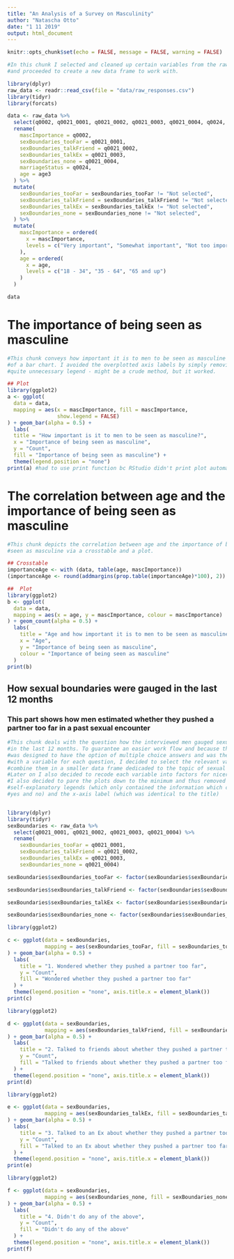 ```yaml
---
title: "An Analysis of a Survey on Masculinity"
author: "Natascha Otto"
date: "1 11 2019"
output: html_document
---
```


```r
knitr::opts_chunk$set(echo = FALSE, message = FALSE, warning = FALSE)
```



```r
#In this chunk I selected and cleaned up certain variables from the raw data set
#and proceeded to create a new data frame to work with.

library(dplyr)
raw_data <- readr::read_csv(file = "data/raw_responses.csv")
library(tidyr)
library(forcats)

data <- raw_data %>%
  select(q0002, q0021_0001, q0021_0002, q0021_0003, q0021_0004, q0024, age3) %>%
  rename(
    mascImportance = q0002, 
    sexBoundaries_tooFar = q0021_0001, 
    sexBoundaries_talkFriend = q0021_0002, 
    sexBoundaries_talkEx = q0021_0003, 
    sexBoundaries_none = q0021_0004, 
    marriageStatus = q0024, 
    age = age3
  ) %>% 
  mutate(
    sexBoundaries_tooFar = sexBoundaries_tooFar != "Not selected",
    sexBoundaries_talkFriend = sexBoundaries_talkFriend != "Not selected",
    sexBoundaries_talkEx = sexBoundaries_talkEx != "Not selected",
    sexBoundaries_none = sexBoundaries_none != "Not selected",
  ) %>%
  mutate(
    mascImportance = ordered(
      x = mascImportance, 
      levels = c("Very important", "Somewhat important", "Not too important", "Not at all important", "No answer")
    ),
    age = ordered(
      x = age,
      levels = c("18 - 34", "35 - 64", "65 and up")
    )
  )

data

```

# The importance of being seen as masculine

```r
#This chunk conveys how important it is to men to be seen as masculine in form 
#of a bar chart. I avoided the overplotted axis labels by simply removing the 
#quite unnecessary legend - might be a crude method, but it worked. 

## Plot
library(ggplot2)
a <- ggplot(
  data = data, 
  mapping = aes(x = mascImportance, fill = mascImportance,
                show.legend = FALSE)
) + geom_bar(alpha = 0.5) + 
  labs(
  title = "How important is it to men to be seen as masculine?", 
  x = "Importance of being seen as masculine", 
  y = "Count", 
  fill = "Importance of being seen as masculine") + 
  theme(legend.position = "none")
print(a) #had to use print function bc RStudio didn't print plot automatically 

```

# The correlation between age and the importance of being seen as masculine

```r
#This chunk depicts the correlation between age and the importance of being 
#seen as masculine via a crosstable and a plot.

## Crosstable 
importanceAge <- with (data, table(age, mascImportance))
(importanceAge <- round(addmargins(prop.table(importanceAge)*100), 2))

##  Plot
library(ggplot2)
b <- ggplot(
  data = data,
  mapping = aes(x = age, y = mascImportance, colour = mascImportance)
) + geom_count(alpha = 0.5) + 
  labs(
    title = "Age and how important it is to men to be seen as masculine",
    x = "Age",
    y = "Importance of being seen as masculine",
    colour = "Importance of being seen as masculine"
  )
print(b)

```


## How sexual boundaries were gauged in the last 12 months 
### This part shows how men estimated whether they pushed a partner too far in a past sexual encounter

```r
#This chunk deals with the question how the interviewed men gauged sexual boundaries
#in the last 12 months. To guarantee an easier work flow and because the question 
#was designed to have the option of multiple choice answers and was therefore depicted
#with a variable for each question, I decided to select the relevant variables and
#combine them in a smaller data frame dedicaded to the topic of sexual boundaries. 
#Later on I also decided to recode each variable into factors for nicer plots.
#I also decided to pare the plots down to the minimum and thus removed the 
#self-explanatory legends (which only contained the information which color describes
#yes and no) and the x-axis label (which was identical to the title)


library(dplyr)
library(tidyr)
sexBoundaries <- raw_data %>%
  select(q0021_0001, q0021_0002, q0021_0003, q0021_0004) %>%
  rename(
    sexBoundaries_tooFar = q0021_0001, 
    sexBoundaries_talkFriend = q0021_0002, 
    sexBoundaries_talkEx = q0021_0003, 
    sexBoundaries_none = q0021_0004) 

sexBoundaries$sexBoundaries_tooFar <- factor(sexBoundaries$sexBoundaries_tooFar, levels = c("Wondered whether you pushed a partner too far in a past sexual encounter.", "Not selected"), labels = c("Yes", "No")) 

sexBoundaries$sexBoundaries_talkFriend <- factor(sexBoundaries$sexBoundaries_talkFriend, levels = c("Talked with a friend or friends about whether you pushed a partner too far.", "Not selected"), labels = c("Yes", "No"))

sexBoundaries$sexBoundaries_talkEx <- factor(sexBoundaries$sexBoundaries_talkEx, levels = c("Contacted a past sexual partner to ask whether you went too far in any of you sexual encounters.","Not selected"), labels = c("Yes", "No"))

sexBoundaries$sexBoundaries_none <- factor(sexBoundaries$sexBoundaries_none, levels = c("None of the above", "Not selected"), labels = c("Yes", "No"))

```



```r
library(ggplot2)

c <- ggplot(data = sexBoundaries,
            mapping = aes(sexBoundaries_tooFar, fill = sexBoundaries_tooFar, show.legend = FALSE)
) + geom_bar(alpha = 0.5) +
  labs(
    title = "1. Wondered whether they pushed a partner too far",
    y = "Count",
    fill = "Wondered whether they pushed a partner too far"
  ) + 
  theme(legend.position = "none", axis.title.x = element_blank())
print(c)


```



```r
library(ggplot2)

d <- ggplot(data = sexBoundaries,
            mapping = aes(sexBoundaries_talkFriend, fill = sexBoundaries_talkFriend, show.legend = FALSE)
) + geom_bar(alpha = 0.5) +
  labs(
    title = "2. Talked to friends about whether they pushed a partner too far",
    y = "Count",
    fill = "Talked to friends about whether they pushed a partner too far"
  ) +
  theme(legend.position = "none", axis.title.x = element_blank())
print(d)
```



```r
library(ggplot2)

e <- ggplot(data = sexBoundaries,
            mapping = aes(sexBoundaries_talkEx, fill = sexBoundaries_talkEx, show.legend = FALSE)
) + geom_bar(alpha = 0.5) +
  labs(
    title = "3. Talked to an Ex about whether they pushed a partner too far",
    y = "Count",
    fill = "Talked to an Ex about whether they pushed a partner too far"
  ) + 
  theme(legend.position = "none", axis.title.x = element_blank())
print(e)
```



```r
library(ggplot2)

f <- ggplot(data = sexBoundaries, 
            mapping = aes(sexBoundaries_none, fill = sexBoundaries_none, show.legend = FALSE)
) + geom_bar(alpha = 0.5) +
  labs(
    title = "4. Didn't do any of the above",
    y = "Count",
    fill = "Didn't do any of the above"
  ) + 
  theme(legend.position = "none", axis.title.x = element_blank())
print(f)
```


